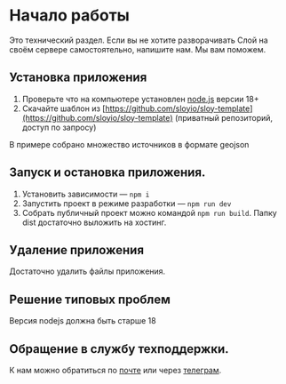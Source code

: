 # Начало работы

Это технический раздел. Если вы не хотите разворачивать Слой на своём сервере самостоятельно, напишите нам. Мы вам поможем.

## Установка приложения

1. Проверьте что на компьютере установлен [node.js](https://nodejs.org/en/download/package-manager) версии 18+
2. Скачайте шаблон из [https://github.com/sloyio/sloy-template](https://github.com/sloyio/sloy-template) (приватный репозиторий, доступ по запросу)

В примере собрано множество источников в формате geojson

## Запуск и остановка приложения.

1. Установить зависимости — `npm i`
2. Запустить проект в режиме разработки — `npm run dev`
3. Собрать публичный проект можно командой `npm run build`. Папку dist достаточно выложить на хостинг.

## Удаление приложения

Достаточно удалить файлы приложения.

## Решение типовых проблем

Версия nodejs должна быть старше 18

## Обращение в службу техподдержки.

К нам можно обратиться по [почте](mailto:mail@sloy.io) или через [телеграм](tg://resolve?domain=omelekhin).
